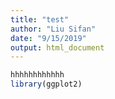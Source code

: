 ```yaml
---
title: "test"
author: "Liu Sifan"
date: "9/15/2019"
output: html_document
---
```

```r
hhhhhhhhhhhh
library(ggplot2)
```

